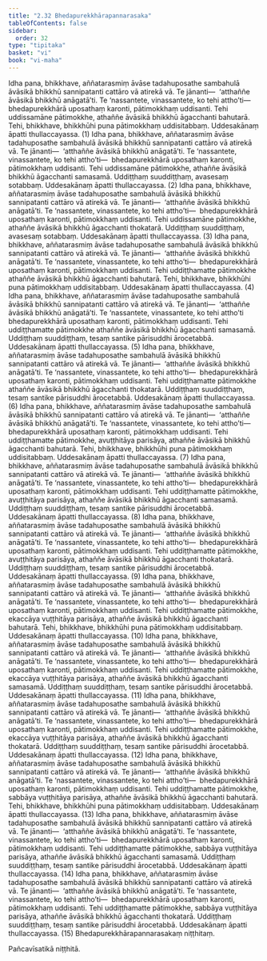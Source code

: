 ```yaml
---
title: "2.32 Bhedapurekkhārapannarasaka"
tableOfContents: false
sidebar:
  order: 32
type: "tipitaka"
basket: "vi"
book: "vi-maha"
---
```



<DynamicBreadcrumb />

<Division number="176" book="vi-maha" e="ch" v="3" p="180">

<Paragraph number="758" book="vi-maha">
Idha pana, bhikkhave, aññatarasmiṃ āvāse tadahuposathe sambahulā āvāsikā bhikkhū sannipatanti cattāro vā atirekā vā. Te jānanti—  ‘atthaññe āvāsikā bhikkhū anāgatā’ti. Te ‘nassantete, vinassantete, ko tehi attho’ti—  bhedapurekkhārā uposathaṃ karonti, pātimokkhaṃ uddisanti. Tehi uddissamāne pātimokkhe, athaññe āvāsikā bhikkhū āgacchanti bahutarā. Tehi, bhikkhave, bhikkhūhi puna pātimokkhaṃ uddisitabbaṃ. Uddesakānaṃ āpatti thullaccayassa. (1)
</Paragraph>

<Paragraph number="759" book="vi-maha">
Idha pana, bhikkhave, aññatarasmiṃ āvāse tadahuposathe sambahulā āvāsikā bhikkhū sannipatanti cattāro vā atirekā vā. Te jānanti—  ‘atthaññe āvāsikā bhikkhū anāgatā’ti. Te ‘nassantete, vinassantete, ko tehi attho’ti—  bhedapurekkhārā uposathaṃ karonti, pātimokkhaṃ uddisanti. Tehi uddissamāne pātimokkhe, athaññe āvāsikā bhikkhū āgacchanti samasamā. Uddiṭṭhaṃ suuddiṭṭhaṃ, avasesaṃ sotabbaṃ. Uddesakānaṃ āpatti thullaccayassa. (2)
</Paragraph>

<Paragraph number="760" book="vi-maha">
Idha pana, bhikkhave, aññatarasmiṃ āvāse tadahuposathe sambahulā āvāsikā bhikkhū sannipatanti cattāro vā atirekā vā. Te jānanti—  ‘atthaññe āvāsikā bhikkhū anāgatā’ti. Te ‘nassantete, vinassantete, ko tehi attho’ti—  bhedapurekkhārā uposathaṃ karonti, pātimokkhaṃ uddisanti. Tehi uddissamāne pātimokkhe, athaññe āvāsikā bhikkhū āgacchanti thokatarā. Uddiṭṭhaṃ suuddiṭṭhaṃ, avasesaṃ sotabbaṃ. Uddesakānaṃ āpatti thullaccayassa. (3)
</Paragraph>

<Paragraph number="761" book="vi-maha">
Idha pana, bhikkhave, aññatarasmiṃ āvāse tadahuposathe sambahulā āvāsikā bhikkhū sannipatanti cattāro vā atirekā vā. Te jānanti—  ‘atthaññe āvāsikā bhikkhū anāgatā’ti. Te ‘nassantete, vinassantete, ko tehi attho’ti—  bhedapurekkhārā uposathaṃ karonti, pātimokkhaṃ uddisanti. Tehi uddiṭṭhamatte pātimokkhe athaññe āvāsikā bhikkhū āgacchanti bahutarā. Tehi, bhikkhave, bhikkhūhi puna pātimokkhaṃ uddisitabbaṃ. Uddesakānaṃ āpatti thullaccayassa. (4)
</Paragraph>

<Paragraph number="762" book="vi-maha">
Idha pana, bhikkhave, aññatarasmiṃ āvāse tadahuposathe sambahulā āvāsikā bhikkhū sannipatanti cattāro vā atirekā vā. Te jānanti—  ‘atthaññe āvāsikā bhikkhū anāgatā’ti. Te ‘nassantete, vinassantete, ko tehi attho’ti bhedapurekkhārā uposathaṃ karonti, pātimokkhaṃ uddisanti. Tehi uddiṭṭhamatte pātimokkhe athaññe āvāsikā bhikkhū āgacchanti samasamā. Uddiṭṭhaṃ suuddiṭṭhaṃ, tesaṃ santike pārisuddhi ārocetabbā. Uddesakānaṃ āpatti thullaccayassa. (5)
</Paragraph>

<Paragraph number="763" book="vi-maha">
Idha pana, bhikkhave, aññatarasmiṃ āvāse tadahuposathe sambahulā āvāsikā bhikkhū sannipatanti cattāro vā atirekā vā. Te jānanti—  ‘atthaññe āvāsikā bhikkhū anāgatā’ti. Te ‘nassantete, vinassantete, ko tehi attho’ti—  bhedapurekkhārā uposathaṃ karonti, pātimokkhaṃ uddisanti. Tehi uddiṭṭhamatte pātimokkhe athaññe āvāsikā bhikkhū āgacchanti thokatarā. Uddiṭṭhaṃ suuddiṭṭhaṃ, tesaṃ santike pārisuddhi ārocetabbā. Uddesakānaṃ āpatti thullaccayassa. (6)
</Paragraph>

<Paragraph number="764" book="vi-maha">
Idha pana, bhikkhave, aññatarasmiṃ āvāse tadahuposathe sambahulā āvāsikā bhikkhū sannipatanti cattāro vā atirekā vā. Te jānanti—  ‘atthaññe āvāsikā bhikkhū anāgatā’ti. Te ‘nassantete, vinassantete, ko tehi attho’ti—  bhedapurekkhārā uposathaṃ karonti, pātimokkhaṃ uddisanti. Tehi uddiṭṭhamatte pātimokkhe, avuṭṭhitāya parisāya, athaññe āvāsikā bhikkhū āgacchanti bahutarā. Tehi, bhikkhave, bhikkhūhi puna pātimokkhaṃ uddisitabbaṃ. Uddesakānaṃ āpatti thullaccayassa. (7)
</Paragraph>

<Paragraph number="765" book="vi-maha">
Idha pana, bhikkhave, aññatarasmiṃ āvāse tadahuposathe sambahulā āvāsikā bhikkhū sannipatanti cattāro vā atirekā vā. Te jānanti—  ‘atthaññe āvāsikā bhikkhū anāgatā’ti. Te ‘nassantete, vinassantete, ko tehi attho’ti—  bhedapurekkhārā uposathaṃ karonti, pātimokkhaṃ uddisanti. Tehi uddiṭṭhamatte pātimokkhe, avuṭṭhitāya parisāya, athaññe āvāsikā bhikkhū āgacchanti samasamā. Uddiṭṭhaṃ suuddiṭṭhaṃ, tesaṃ santike pārisuddhi ārocetabbā. Uddesakānaṃ āpatti thullaccayassa. (8)
</Paragraph>

<Paragraph number="766" book="vi-maha">
Idha pana, bhikkhave, aññatarasmiṃ āvāse tadahuposathe sambahulā āvāsikā bhikkhū sannipatanti cattāro vā atirekā vā. Te jānanti—  ‘atthaññe āvāsikā bhikkhū anāgatā’ti. Te ‘nassantete, vinassantete, ko tehi attho’ti—  bhedapurekkhārā uposathaṃ karonti, pātimokkhaṃ uddisanti. Tehi uddiṭṭhamatte pātimokkhe, avuṭṭhitāya parisāya, athaññe āvāsikā bhikkhū āgacchanti thokatarā. Uddiṭṭhaṃ suuddiṭṭhaṃ, tesaṃ santike pārisuddhi ārocetabbā. Uddesakānaṃ āpatti thullaccayassa. (9)
</Paragraph>

<Paragraph number="767" book="vi-maha">
Idha pana, bhikkhave, aññatarasmiṃ āvāse tadahuposathe sambahulā āvāsikā bhikkhū sannipatanti cattāro vā atirekā vā. Te jānanti—  ‘atthaññe āvāsikā bhikkhū anāgatā’ti. Te ‘nassantete, vinassantete, ko tehi attho’ti—  bhedapurekkhārā uposathaṃ karonti, pātimokkhaṃ uddisanti. Tehi uddiṭṭhamatte pātimokkhe, ekaccāya vuṭṭhitāya parisāya, athaññe āvāsikā bhikkhū āgacchanti bahutarā. Tehi, bhikkhave, bhikkhūhi puna pātimokkhaṃ uddisitabbaṃ. Uddesakānaṃ āpatti thullaccayassa. (10)
</Paragraph>

<Paragraph number="768" book="vi-maha">
Idha pana, bhikkhave, aññatarasmiṃ āvāse tadahuposathe sambahulā āvāsikā bhikkhū sannipatanti cattāro vā atirekā vā. Te jānanti—  ‘atthaññe āvāsikā bhikkhū anāgatā’ti. Te ‘nassantete, vinassantete, ko tehi attho’ti—  bhedapurekkhārā uposathaṃ karonti, pātimokkhaṃ uddisanti. Tehi uddiṭṭhamatte pātimokkhe, ekaccāya vuṭṭhitāya parisāya, athaññe āvāsikā bhikkhū āgacchanti samasamā. Uddiṭṭhaṃ suuddiṭṭhaṃ, tesaṃ santike pārisuddhi ārocetabbā. Uddesakānaṃ āpatti thullaccayassa. (11)
</Paragraph>

<Paragraph number="769" book="vi-maha">
Idha pana, bhikkhave, aññatarasmiṃ āvāse tadahuposathe sambahulā āvāsikā bhikkhū sannipatanti cattāro vā atirekā vā. Te jānanti—  ‘atthaññe āvāsikā bhikkhū anāgatā’ti. Te ‘nassantete, vinassantete, ko tehi attho’ti—  bhedapurekkhārā uposathaṃ karonti, pātimokkhaṃ uddisanti. Tehi uddiṭṭhamatte pātimokkhe, ekaccāya vuṭṭhitāya parisāya, athaññe āvāsikā bhikkhū āgacchanti thokatarā. Uddiṭṭhaṃ suuddiṭṭhaṃ, tesaṃ santike pārisuddhi ārocetabbā. Uddesakānaṃ āpatti thullaccayassa. (12)
</Paragraph>

<Paragraph number="770" book="vi-maha">
Idha pana, bhikkhave, aññatarasmiṃ āvāse tadahuposathe sambahulā āvāsikā bhikkhū sannipatanti cattāro vā atirekā vā. Te jānanti—  ‘atthaññe āvāsikā bhikkhū anāgatā’ti. Te ‘nassantete, vinassantete, ko tehi attho’ti—  bhedapurekkhārā uposathaṃ karonti, pātimokkhaṃ uddisanti. Tehi uddiṭṭhamatte pātimokkhe, sabbāya vuṭṭhitāya parisāya, athaññe āvāsikā bhikkhū āgacchanti bahutarā. Tehi, bhikkhave, bhikkhūhi puna pātimokkhaṃ uddisitabbaṃ. Uddesakānaṃ āpatti thullaccayassa. (13)
</Paragraph>

<Paragraph number="771" book="vi-maha">
Idha pana, bhikkhave, aññatarasmiṃ āvāse tadahuposathe sambahulā āvāsikā bhikkhū sannipatanti cattāro vā atirekā vā. Te jānanti—  ‘atthaññe āvāsikā bhikkhū anāgatā’ti. Te ‘nassantete, vinassantete, ko tehi attho’ti—  bhedapurekkhārā uposathaṃ karonti, pātimokkhaṃ uddisanti. Tehi uddiṭṭhamatte pātimokkhe, sabbāya vuṭṭhitāya parisāya, athaññe āvāsikā bhikkhū āgacchanti samasamā. Uddiṭṭhaṃ suuddiṭṭhaṃ, tesaṃ santike pārisuddhi ārocetabbā. Uddesakānaṃ āpatti thullaccayassa. (14)
</Paragraph>

<Paragraph number="772" book="vi-maha">
Idha pana, bhikkhave, aññatarasmiṃ āvāse tadahuposathe sambahulā āvāsikā bhikkhū sannipatanti cattāro vā atirekā vā. Te jānanti—  ‘atthaññe āvāsikā bhikkhū anāgatā’ti. Te ‘nassantete, vinassantete, ko tehi attho’ti—  bhedapurekkhārā uposathaṃ karonti, pātimokkhaṃ uddisanti. Tehi uddiṭṭhamatte pātimokkhe, sabbāya vuṭṭhitāya parisāya, athaññe āvāsikā bhikkhū āgacchanti thokatarā. Uddiṭṭhaṃ suuddiṭṭhaṃ, tesaṃ santike pārisuddhi ārocetabbā. Uddesakānaṃ āpatti thullaccayassa. (15)

</Paragraph>
</Division>

<Paragraph number="773" type="center" book="vi-maha">
Bhedapurekkhārapannarasakaṃ niṭṭhitaṃ.

  
Pañcavīsatikā niṭṭhitā.
</Paragraph>